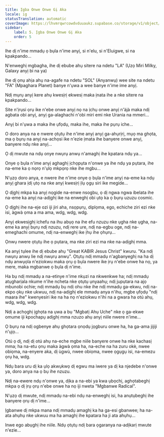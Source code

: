 ```yaml
---
title: Ịgba Onwe Onwe Gị Aka
locale: ig
statusTranslation: automatic
coverImage: https://lhvmrqwrcowdvduuaukz.supabase.co/storage/v1/object/public/strapi-uploads/small_cover-tratado-de-psicologia-revolucionaria.webp-5e15e1cec4e0ebebcde5d7fc7565d8fd.webp
sidebar:
    label: 5. Ịgba Onwe Onwe Gị Aka
    order: 5
---
```

Ihe dị n'ime mmadụ ọ bụla n'ime anyị, si n'elu, si n'Eluigwe, si na kpakpando...

N'enweghị mgbagha, ihe dị ebube ahụ sitere na ndetu "LA" (Ụzọ Miri Milky, Galaxy anyị bi na ya)

Ihe dị ọnụ ahịa ahụ na-agafe na ndetu "SOL" (Anyanwụ) wee site na ndetu "FA" (Mpaghara Planet) banye n'ụwa a wee banye n'ime ime anyị.

Ndị mụrụ anyị kere ahụ kwesịrị ekwesị maka ịnata ihe a nke sitere na kpakpando...

Site n'ịrụsi ọrụ ike n'ebe onwe anyị nọ na ịchụ onwe anyị n'àjà maka ndị agbata obi anyị, anyị ga-alaghachi n'obi miri emi nke Urania na mmeri...

Anyị bi n'ụwa a maka ihe ụfọdụ, maka ihe, maka ihe pụrụ iche...

O doro anya na e nwere ọtụtụ ihe n'ime anyị anyị ga-ahụrịrị, mụọ ma ghọta, ma ọ bụrụ na anyị na-achọsi ike n'ezie ịmata ihe banyere onwe anyị, banyere ndụ nke anyị...

Ọ dị mwute na ndụ onye nwụrụ anwụ n'amaghị ihe kpatara ndụ ya...

Onye ọ bụla n'ime anyị aghaghị ịchọpụta n'onwe ya ihe ndụ ya pụtara, ihe na-eme ka ọ nọrọ n'ụlọ mkpọrọ nke ihe mgbu...

N'ụzọ doro anya, e nwere ihe n'ime onye ọ bụla n'ime anyị na-eme ka ndụ anyị ghara ịdị ụtọ na nke anyị kwesịrị ịlụ ọgụ siri ike megide...

Ọ dịghị mkpa ka anyị nọgide na-enwe nsogbu, ọ dị ngwa ngwa ibelata ihe na-eme ka anyị na-adịghị ike na enweghị obi ụtọ ka ọ bụrụ uzuzu cosmic.

Ọ dịghị ihe na-eje ozi iji jiri aha, nsọpụrụ, diplọma, ego, echiche ziri ezi nke isi, àgwà ọma a ma ama, wdg, wdg, wdg.

Anyị ekwesịghị ichefu na ihu abụọ na ihe efu nzuzu nke ụgha nke ụgha, na-eme ka anyị bụrụ ndị nzuzu, ndị rere ure, ndị na-egbu oge, ndị na-emeghachi omume, ndị na-enweghị ike ịhụ ihe ọhụrụ...

Ọnwụ nwere ọtụtụ ihe ọ pụtara, ma nke ziri ezi ma nke na-adịghị mma.

Ka anyị tụlee ihe dị ebube ahụ "Great KABIR Jesus Christ" kwuru. "Ka ndị nwụrụ anwụ lie ndị nwụrụ anwụ". Ọtụtụ ndị mmadụ n'agbanyeghị na ha dị ndụ anwụọla n'eziokwu maka ọrụ ọ bụla nwere ike ịrụ n'ebe onwe ha nọ, ya mere, maka mgbanwe ọ bụla dị n'ime.

Ha bụ ndị mmadụ a na-etinye n'ime nkụzi na nkwenkwe ha; ndị mmadụ atụgharịala nkume n'ihe ncheta nke ọtụtụ ụnyaahụ; ndị jupụtara na ajọ mbunobi ochie; ndị mmadụ bụ ndị ohu nke ihe ndị mmadụ ga-ekwu, ndị na-ekpo ọkụ nke ukwuu, ndị na-adịghị ele mmadụ anya n'ihu, mgbe ụfọdụ "ndị maara ihe" kwenyesiri ike na ha nọ n'eziokwu n'ihi na a gwara ha otú ahụ, wdg, wdg, wdg.

Ndị a achọghị ịghọta na ụwa a bụ "Mgbatị Ahụ Uche" nke ọ ga-ekwe omume iji kpochapụ adịghị mma nzuzo ahụ anyị niile nwere n'ime...

Ọ bụrụ na ndị ogbenye ahụ ghọtara ọnọdụ jọgburu onwe ha, ha ga-ama jijiji n'ụjọ...

Otú ọ dị, ndị dị otú ahụ na-eche mgbe niile banyere onwe ha nke kachasị mma; ha na-etu ọnụ maka àgwà ọma ha, na-eche na ha zuru okè, nwee obiọma, na-enyere aka, dị ùgwù, nwee obiọma, nwee ọgụgụ isi, na-emezu ọrụ ha, wdg.

Ndụ bara uru dị ka ụlọ akwụkwọ dị egwu ma iwere ya dị ka njedebe n'onwe ya, doro anya na ọ bụ ihe nzuzu.

Ndị na-ewere ndụ n'onwe ya, dịka a na-ebi ya kwa ụbọchị, aghọtabeghị mkpa ọ dị ịrụ ọrụ n'ebe onwe ha nọ iji nweta "Mgbanwe Radical".

N'ụzọ dị mwute, ndị mmadụ na-ebi ndụ na-enweghị isi, ha anụtụbeghị ihe banyere ọrụ dị n'ime...

Ịgbanwe dị mkpa mana ndị mmadụ amaghị ka ha ga-esi gbanwee; ha na-ata ahụhụ nke ukwuu ma ha amaghị ihe kpatara ha ji ata ahụhụ...

Inwe ego abụghị ihe niile. Ndụ ọtụtụ ndị bara ọgaranya na-adịkarị mwute n'ezie...

